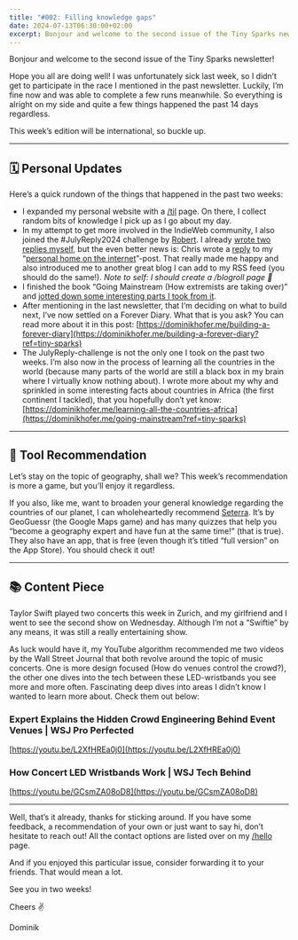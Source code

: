 ```yaml
---
title: "#002: Filling knowledge gaps"
date: 2024-07-13T06:30:00+02:00
excerpt: Bonjour and welcome to the second issue of the Tiny Sparks newsletter!
---
```


Bonjour and welcome to the second issue of the Tiny Sparks newsletter!

Hope you all are doing well! I was unfortunately sick last week, so I didn’t get to participate in the race I mentioned in the past newsletter. Luckily, I’m fine now and was able to complete a few runs meanwhile. So everything is alright on my side and quite a few things happened the past 14 days regardless.

This week’s edition will be international, so buckle up.

---

## 🗓️ Personal Updates

Here’s a quick rundown of the things that happened in the past two weeks:

- I expanded my personal website with a [/til](https://dominikhofer.me/til?ref=tiny-sparks) page. On there, I collect random bits of knowledge I pick up as I go about my day.
- In my attempt to get more involved in the IndieWeb community, I also joined the #JulyReply2024 challenge by [Robert](https://birming.com/july-reply-blog/?%3Fref=tiny-sparks). I already [wrote two replies myself](https://dominikhofer.me/july-reply-2024?ref=tiny-sparks), but the even better news is: Chris wrote a [reply](https://thoughts.uncountable.uk/re-my-personal-home-on-the-internet/?ref=tiny-sparks) to my “[personal home on the internet](https://dominikhofer.me/personal-internet-home?ref=tiny-sparks)”-post. That really made me happy and also introduced me to another great blog I can add to my RSS feed (you should do the same!).
  _Note to self: I should create a /blogroll page 🤔_
- I finished the book “Going Mainstream (How extremists are taking over)” and [jotted down some interesting parts I took from it](https://dominikhofer.me/going-mainstream?ref=tiny-sparks).
- After mentioning in the last newsletter, that I’m deciding on what to build next, I’ve now settled on a Forever Diary. What that is you ask? You can read more about it in this post: [https://dominikhofer.me/building-a-forever-diary](https://dominikhofer.me/building-a-forever-diary?ref=tiny-sparks)
- The JulyReply-challenge is not the only one I took on the past two weeks. I’m also now in the process of learning all the countries in the world (because many parts of the world are still a black box in my brain where I virtually know nothing about). I wrote more about my why and sprinkled in some interesting facts about countries in Africa (the first continent I tackled), that you hopefully don’t yet know: [https://dominikhofer.me/learning-all-the-countries-africa](https://dominikhofer.me/going-mainstream?ref=tiny-sparks)

---

## 🔮 Tool Recommendation

Let’s stay on the topic of geography, shall we? This week’s recommendation is more a game, but you’ll enjoy it regardless.

If you also, like me, want to broaden your general knowledge regarding the countries of our planet, I can wholeheartedly recommend [Seterra](https://www.geoguessr.com/quiz/seterra?ref=tiny-sparks). It’s by GeoGuessr (the Google Maps game) and has many quizzes that help you “become a geography expert and have fun at the same time!” (that is true). They also have an app, that is free (even though it’s titled “full version” on the App Store). You should check it out!

---

## 📚 Content Piece

Taylor Swift played two concerts this week in Zurich, and my girlfriend and I went to see the second show on Wednesday. Although I’m not a “Swiftie” by any means, it was still a really entertaining show.

As luck would have it, my YouTube algorithm recommended me two videos by the Wall Street Journal that both revolve around the topic of music concerts. One is more design focused (How do venues control the crowd?), the other one dives into the tech between these LED-wristbands you see more and more often. Fascinating deep dives into areas I didn’t know I wanted to learn more about. Check them out below:

### Expert Explains the Hidden Crowd Engineering Behind Event Venues | WSJ Pro Perfected

[https://youtu.be/L2XfHREa0j0](https://youtu.be/L2XfHREa0j0)

### How Concert LED Wristbands Work | WSJ Tech Behind

[https://youtu.be/GCsmZA08oD8](https://youtu.be/GCsmZA08oD8)

---

Well, that’s it already, thanks for sticking around. If you have some feedback, a recommendation of your own or just want to say hi, don’t hesitate to reach out! All the contact options are listed over on my [/hello](https://dominikhofer.me/hello?ref=tiny-sparks) page.

And if you enjoyed this particular issue, consider forwarding it to your friends. That would mean a lot.

See you in two weeks!

Cheers ✌️

Dominik
